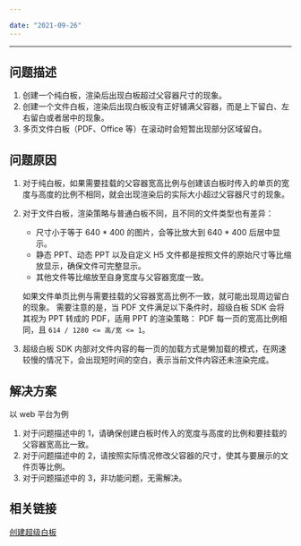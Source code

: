 ```yaml
---

date: "2021-09-26"
---
```


<Title>如何处理白板显示不完整或留白的问题？</Title>


---

## 问题描述

1. 创建一个纯白板，渲染后出现白板超过父容器尺寸的现象。
2. 创建一个文件白板，渲染后出现白板没有正好铺满父容器，而是上下留白、左右留白或者居中的现象。
3. 多页文件白板（PDF、Office 等）在滚动时会短暂出现部分区域留白。

## 问题原因

1. 对于纯白板，如果需要挂载的父容器宽高比例与创建该白板时传入的单页的宽度与高度的比例不相同，就会出现渲染后的实际大小超过父容器尺寸的现象。

2. 对于文件白板，渲染策略与普通白板不同，且不同的文件类型也有差异：
    - 尺寸小于等于 640 * 400 的图片，会等比放大到 640 * 400 后居中显示。
    - 静态 PPT、动态 PPT 以及自定义 H5 文件都是按照文件的原始尺寸等比缩放显示，确保文件可完整显示。
    - 其他文件等比缩放至自身宽度与父容器宽度一致。
    
    如果文件单页比例与需要挂载的父容器宽高比例不一致，就可能出现周边留白的现象。 需要注意的是，当 PDF 文件满足以下条件时，超级白板 SDK 会将其视为 PPT 转成的 PDF，适用 PPT 的渲染策略： PDF 每一页的宽高比例相同，且 `614 / 1280 <= 高/宽 <= 1`。

3. 超级白板 SDK 内部对文件内容的每一页的加载方式是懒加载的模式，在网速较慢的情况下，会出现短时间的空白，表示当前文件内容还未渲染完成。

## 解决方案

以 web 平台为例

1. 对于问题描述中的 1，请确保创建白板时传入的宽度与高度的比例和要挂载的父容器宽高比一致。
2. 对于问题描述中的 2，请按照实际情况修改父容器的尺寸，使其与要展示的文件页等比例。
3. 对于问题描述中的 3，非功能问题，无需解决。

## 相关链接

[创建超级白板](/super-board-web/quick-start/create-white-board)
